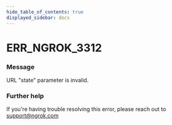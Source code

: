 ```yaml
---
hide_table_of_contents: true
displayed_sidebar: docs
---
```



# ERR_NGROK_3312

### Message

URL "state" parameter is invalid.

### Further help

If you're having trouble resolving this error, please reach out to [support@ngrok.com](mailto:support@ngrok.com?subject=Help%20with%20ERR_NGROK_3312)

<ErrorDetails error="err_ngrok_3312" />
